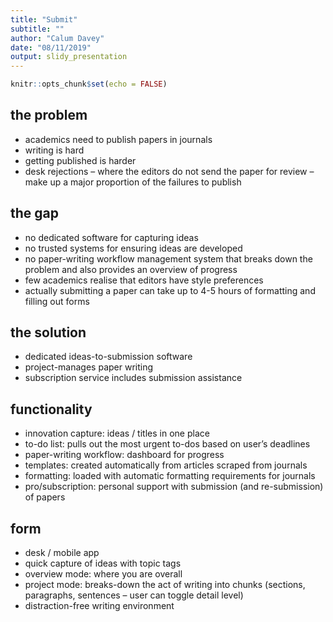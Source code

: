 ```yaml
---
title: "Submit"
subtitle: ""
author: "Calum Davey"
date: "08/11/2019"
output: slidy_presentation
---
```


```r
knitr::opts_chunk$set(echo = FALSE)
```

## the problem

- academics need to publish papers in journals 
- writing is hard 
- getting published is harder 
- desk rejections -- where the editors do not send the paper for review -- make up a major proportion of the failures to publish 

## the gap  

- no dedicated software for capturing ideas 
- no trusted systems for ensuring ideas are developed 
- no paper-writing workflow management system that breaks down the problem and also provides an overview of progress 
- few academics realise that editors have style preferences 
- actually submitting a paper can take up to 4-5 hours of formatting and filling out forms 

## the solution 

- dedicated ideas-to-submission software
- project-manages paper writing 
- subscription service includes submission assistance 

## functionality

- innovation capture: ideas / titles in one place 
- to-do list: pulls out the most urgent to-dos based on user's deadlines 
- paper-writing workflow: dashboard for progress 
- templates: created automatically from articles scraped from journals 
- formatting: loaded with automatic formatting requirements for journals 
- pro/subscription: personal support with submission (and re-submission) of papers

## form 

- desk / mobile app 
- quick capture of ideas with topic tags 
- overview mode: where you are overall  
- project mode: breaks-down the act of writing into chunks (sections, paragraphs, sentences -- user can toggle detail level)
- distraction-free writing environment 


